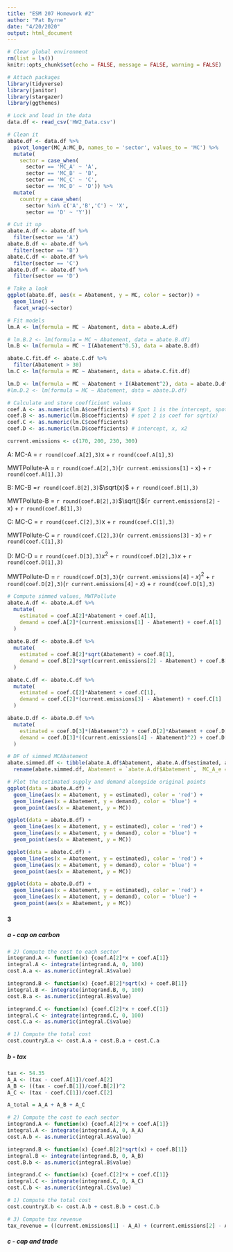 ```yaml
---
title: "ESM 207 Homework #2"
author: "Pat Byrne"
date: "4/20/2020"
output: html_document
---
```


```r
# Clear global environment
rm(list = ls()) 
knitr::opts_chunk$set(echo = FALSE, message = FALSE, warning = FALSE)

# Attach packages
library(tidyverse)
library(janitor)
library(stargazer)
library(ggthemes)
```


```r
# Lock and load in the data
data.df <- read_csv('HW2_Data.csv') 
```

```r
# Clean it
abate.df <- data.df %>% 
  pivot_longer(MC_A:MC_D, names_to = 'sector', values_to = 'MC') %>% 
  mutate(
    sector = case_when(
      sector == 'MC_A' ~ 'A',
      sector == 'MC_B' ~ 'B',
      sector == 'MC_C' ~ 'C',
      sector == 'MC_D' ~ 'D')) %>% 
  mutate(
    country = case_when(
      sector %in% c('A','B','C') ~ 'X',
      sector == 'D' ~ 'Y'))

# Cut it up
abate.A.df <- abate.df %>% 
  filter(sector == 'A')
abate.B.df <- abate.df %>% 
  filter(sector == 'B')
abate.C.df <- abate.df %>% 
  filter(sector == 'C')
abate.D.df <- abate.df %>% 
  filter(sector == 'D')
```

```r
# Take a look
ggplot(abate.df, aes(x = Abatement, y = MC, color = sector)) + 
  geom_line() +
  facet_wrap(~sector)
```


```r
# Fit models
lm.A <- lm(formula = MC ~ Abatement, data = abate.A.df)

# lm.B.2 <- lm(formula = MC ~ Abatement, data = abate.B.df)
lm.B <- lm(formula = MC ~ I(Abatement^0.5), data = abate.B.df)

abate.C.fit.df <- abate.C.df %>% 
  filter(Abatement > 30)
lm.C <- lm(formula = MC ~ Abatement, data = abate.C.fit.df)

lm.D <- lm(formula = MC ~ Abatement + I(Abatement^2), data = abate.D.df)
#lm.D.2 <- lm(formula = MC ~ Abatement, data = abate.D.df)
```

```r
# Calculate and store coefficient values
coef.A <- as.numeric(lm.A$coefficients) # Spot 1 is the intercept, spot 2 is coef
coef.B <- as.numeric(lm.B$coefficients) # spot 2 is coef for sqrt(x)
coef.C <- as.numeric(lm.C$coefficients)
coef.D <- as.numeric(lm.D$coefficients) # intercept, x, x2

current.emissions <- c(170, 200, 230, 300)
```
A: 
MC-A = `r round(coef.A[2],3)`x + `r round(coef.A[1],3)`

MWTPollute-A = `r round(coef.A[2],3)`(`r current.emissions[1]` - x) + `r round(coef.A[1],3)`


B:
MC-B =`r round(coef.B[2],3)`$\sqrt{x}$ + `r round(coef.B[1],3)`

MWTPollute-B = `r round(coef.B[2],3)`$\sqrt{}$(`r current.emissions[2]` - x) + `r round(coef.B[1],3)`


C:
MC-C = `r round(coef.C[2],3)`x + `r round(coef.C[1],3)`

MWTPollute-C = `r round(coef.C[2],3)`(`r current.emissions[3]` - x) + `r round(coef.C[1],3)`


D:
MC-D = `r round(coef.D[3],3)`$x^2$ + `r round(coef.D[2],3)`$x$ + `r round(coef.D[1],3)`

MWTPollute-D = `r round(coef.D[3],3)`(`r current.emissions[4]` - $x$)$^2$ + `r round(coef.D[2],3)`(`r current.emissions[4]` - $x$) + `r round(coef.D[1],3)`
```r
# Compute simmed values, MWTPollute
abate.A.df <- abate.A.df %>% 
  mutate(
    estimated = coef.A[2]*Abatement + coef.A[1],
    demand = coef.A[2]*(current.emissions[1] - Abatement) + coef.A[1]
  ) 
  
abate.B.df <- abate.B.df %>% 
  mutate(
    estimated = coef.B[2]*sqrt(Abatement) + coef.B[1],
    demand = coef.B[2]*sqrt(current.emissions[2] - Abatement) + coef.B[1]
  ) 

abate.C.df <- abate.C.df %>% 
  mutate(
    estimated = coef.C[2]*Abatement + coef.C[1],
    demand = coef.C[2]*(current.emissions[3] - Abatement) + coef.C[1]
  ) 

abate.D.df <- abate.D.df %>% 
  mutate(
    estimated = coef.D[3]*(Abatement^2) + coef.D[2]*Abatement + coef.D[1],
    demand = coef.D[3]*((current.emissions[4] - Abatement)^2) + coef.D[2]*(current.emissions[4] - Abatement) + coef.D[1]
  ) 

# DF of simmed MCAbatement
abate.simmed.df <- tibble(abate.A.df$Abatement, abate.A.df$estimated, abate.B.df$estimated, abate.C.df$estimated, abate.D.df$estimated) 
  rename(abate.simmed.df, Abatement = `abate.A.df$Abatement`,  MC_A_e = `abate.A.df$estimated`, MC_B_e= `abate.B.df$estimated`, MC_C_e = `abate.C.df$estimated`, MC_D_e = `abate.D.df$estimated`)
```

```r
# Plot the estimated supply and demand alongside original points
ggplot(data = abate.A.df) +
  geom_line(aes(x = Abatement, y = estimated), color = 'red') + 
  geom_line(aes(x = Abatement, y = demand), color = 'blue') + 
  geom_point(aes(x = Abatement, y = MC))

ggplot(data = abate.B.df) +
  geom_line(aes(x = Abatement, y = estimated), color = 'red') + 
  geom_line(aes(x = Abatement, y = demand), color = 'blue') + 
  geom_point(aes(x = Abatement, y = MC))

ggplot(data = abate.C.df) +
  geom_line(aes(x = Abatement, y = estimated), color = 'red') + 
  geom_line(aes(x = Abatement, y = demand), color = 'blue') + 
  geom_point(aes(x = Abatement, y = MC))

ggplot(data = abate.D.df) +
  geom_line(aes(x = Abatement, y = estimated), color = 'red') + 
  geom_line(aes(x = Abatement, y = demand), color = 'blue') + 
  geom_point(aes(x = Abatement, y = MC))
```


#### 3 
##### a - cap on carbon 
```r
# 2) Compute the cost to each sector
integrand.A <- function(x) {coef.A[2]*x + coef.A[1]}
integral.A <- integrate(integrand.A, 0, 100)
cost.A.a <- as.numeric(integral.A$value)

integrand.B <- function(x) {coef.B[2]*sqrt(x) + coef.B[1]}
integral.B <- integrate(integrand.B, 0, 100)
cost.B.a <- as.numeric(integral.B$value)

integrand.C <- function(x) {coef.C[2]*x + coef.C[1]}
integral.C <- integrate(integrand.C, 0, 100)
cost.C.a <- as.numeric(integral.C$value)

# 1) Compute the total cost
cost.countryX.a <- cost.A.a + cost.B.a + cost.C.a

```

##### b - tax
```r
tax <- 54.35
A_A <- (tax - coef.A[1])/coef.A[2]
A_B <- ((tax - coef.B[1])/coef.B[2])^2
A_C <- (tax - coef.C[1])/coef.C[2]

A_total = A_A + A_B + A_C

# 2) Compute the cost to each sector
integrand.A <- function(x) {coef.A[2]*x + coef.A[1]}
integral.A <- integrate(integrand.A, 0, A_A)
cost.A.b <- as.numeric(integral.A$value)

integrand.B <- function(x) {coef.B[2]*sqrt(x) + coef.B[1]}
integral.B <- integrate(integrand.B, 0, A_B)
cost.B.b <- as.numeric(integral.B$value)

integrand.C <- function(x) {coef.C[2]*x + coef.C[1]}
integral.C <- integrate(integrand.C, 0, A_C)
cost.C.b <- as.numeric(integral.C$value)

# 1) Compute the total cost
cost.countryX.b <- cost.A.b + cost.B.b + cost.C.b

# 3) Compute tax revenue
tax_revenue = ((current.emissions[1] - A_A) + (current.emissions[2] - A_B) + (current.emissions[3] - A_C))*tax
```

##### c - cap and trade









